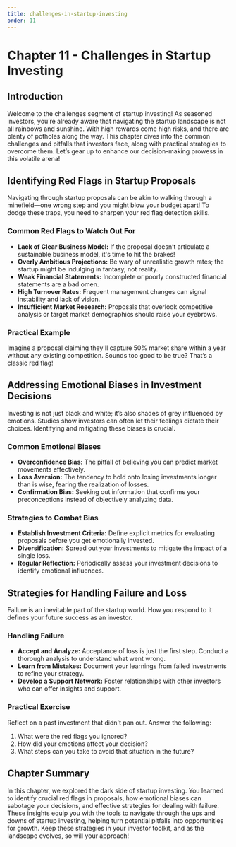 ```yaml
---
title: challenges-in-startup-investing
order: 11
---
```


# Chapter 11 - Challenges in Startup Investing

## Introduction
Welcome to the challenges segment of startup investing! As seasoned investors, you’re already aware that navigating the startup landscape is not all rainbows and sunshine. With high rewards come high risks, and there are plenty of potholes along the way. This chapter dives into the common challenges and pitfalls that investors face, along with practical strategies to overcome them. Let’s gear up to enhance our decision-making prowess in this volatile arena!

## Identifying Red Flags in Startup Proposals
Navigating through startup proposals can be akin to walking through a minefield—one wrong step and you might blow your budget apart! To dodge these traps, you need to sharpen your red flag detection skills.

### Common Red Flags to Watch Out For
- **Lack of Clear Business Model:** If the proposal doesn’t articulate a sustainable business model, it's time to hit the brakes!
- **Overly Ambitious Projections:** Be wary of unrealistic growth rates; the startup might be indulging in fantasy, not reality.
- **Weak Financial Statements:** Incomplete or poorly constructed financial statements are a bad omen.
- **High Turnover Rates:** Frequent management changes can signal instability and lack of vision.
- **Insufficient Market Research:** Proposals that overlook competitive analysis or target market demographics should raise your eyebrows.

### Practical Example
Imagine a proposal claiming they'll capture 50% market share within a year without any existing competition. Sounds too good to be true? That’s a classic red flag!

## Addressing Emotional Biases in Investment Decisions
Investing is not just black and white; it’s also shades of grey influenced by emotions. Studies show investors can often let their feelings dictate their choices. Identifying and mitigating these biases is crucial.

### Common Emotional Biases
- **Overconfidence Bias:** The pitfall of believing you can predict market movements effectively.
- **Loss Aversion:** The tendency to hold onto losing investments longer than is wise, fearing the realization of losses.
- **Confirmation Bias:** Seeking out information that confirms your preconceptions instead of objectively analyzing data.

### Strategies to Combat Bias
- **Establish Investment Criteria:** Define explicit metrics for evaluating proposals before you get emotionally invested.
- **Diversification:** Spread out your investments to mitigate the impact of a single loss.
- **Regular Reflection:** Periodically assess your investment decisions to identify emotional influences.

## Strategies for Handling Failure and Loss
Failure is an inevitable part of the startup world. How you respond to it defines your future success as an investor.

### Handling Failure
- **Accept and Analyze:** Acceptance of loss is just the first step. Conduct a thorough analysis to understand what went wrong.
- **Learn from Mistakes:** Document your learnings from failed investments to refine your strategy.
- **Develop a Support Network:** Foster relationships with other investors who can offer insights and support.

### Practical Exercise
Reflect on a past investment that didn't pan out. Answer the following:
1. What were the red flags you ignored?
2. How did your emotions affect your decision?
3. What steps can you take to avoid that situation in the future?

## Chapter Summary
In this chapter, we explored the dark side of startup investing. You learned to identify crucial red flags in proposals, how emotional biases can sabotage your decisions, and effective strategies for dealing with failure. These insights equip you with the tools to navigate through the ups and downs of startup investing, helping turn potential pitfalls into opportunities for growth. Keep these strategies in your investor toolkit, and as the landscape evolves, so will your approach!
